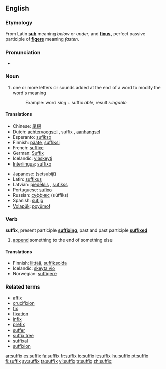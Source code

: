 ==English==

=== Etymology ===
From Latin '''[[sub]]''' meaning ''below'' or ''under'', and '''[[fixus]]''', perfect passive participle of '''[[figere]]''' meaning ''fasten''.

===Pronunciation===
*{{IPA|/ˈsʌfɪks/}}

=== Noun ===
{{en-noun-reg-es}}

#one or more letters or sounds added at the end of a word to modify the word's meaning
#: Example: word ''sing'' + suffix ''able'', result ''singable''

==== Translations ====
{{top}}
*Chinese: [[尾綴]]
*Dutch: [[achtervoegsel]] {{n}}, suffix {{m}}, [[aanhangsel]] {{n}}
*Esperanto: [[sufikso]]
*Finnish: [[pääte]], [[suffiksi]]
*French: [[suffixe]] {{m}}
*German: [[Suffix]] {{n}}
*Icelandic: [[viðskeyti]] {{n}}
*[[Interlingua]]: [[suffixo]]
{{mid}}
*Japanese: {{JAchar|[[接尾辞]]}} (setsubiji)
*Latin: [[suffixus]]
*Latvian: [[piedēklis]] {{m}}, [[sufikss]] {{m}}
*Portuguese: [[sufixo]]
*Russian: [[суффикс]] (súffiks) {{m}}
*Spanish: [[sufijo]] {{m}}
*[[Volapük]]: [[poyümot]]
{{bottom}}

===Verb===
'''suffix''', present participle '''[[suffixing]]''', past and past participle '''[[suffixed]]'''

# [[append]] something to the end of something else

====Translations====
*Finnish: [[liittää]], {{grammar}} [[suffiksoida]]
*Icelandic: [[skeyta við]]
*Norwegian: [[suffigere]]

===Related terms===
*[[affix]]
*[[crucifixion]]<!-- ??! -->
*[[fix]]
*[[fixation]]<!-- ??! -->
*[[infix]]
*[[prefix]]
*[[suffer]]<!-- ??! -->
*[[suffix tree]]
*[[suffixal]]
*[[suffixion]]

[[ar:suffix]]
[[es:suffix]]
[[fa:suffix]]
[[fr:suffix]]
[[io:suffix]]
[[it:suffix]]
[[hu:suffix]]
[[pt:suffix]]
[[fi:suffix]]
[[sv:suffix]]
[[ta:suffix]]
[[vi:suffix]]
[[tr:suffix]]
[[zh:suffix]]